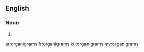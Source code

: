 ==English==

===Noun===
{{head|en|noun plural form}}

# {{plural of|organigram|lang=en}}

[[ar:organigrams]]
[[fr:organigrams]]
[[ku:organigrams]]
[[my:organigrams]]